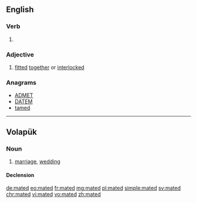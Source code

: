 ==English==

===Verb===
{{head|en|verb form}}

# {{en-past of|mate}}

===Adjective===
{{en-adj|-}}

# [[fitted]] [[together]] or [[interlocked]]

===Anagrams===
* [[ADMET#English|ADMET]]
* [[DATEM#English|DATEM]]
* [[tamed#English|tamed]]

----

==Volapük==

===Noun===
{{vo-noun}}

# [[marriage]], [[wedding]]

====Declension====
{{vo-decl-noun}}

[[de:mated]]
[[eo:mated]]
[[fr:mated]]
[[mg:mated]]
[[pl:mated]]
[[simple:mated]]
[[sv:mated]]
[[chr:mated]]
[[vi:mated]]
[[vo:mated]]
[[zh:mated]]